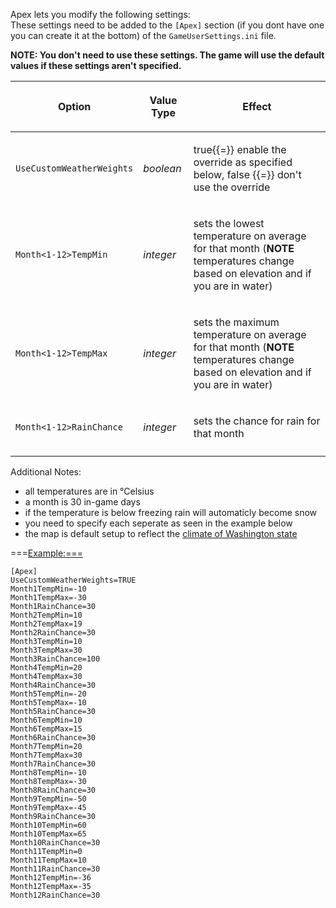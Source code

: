 {{modNote|Apex}}
Apex lets you modify the following settings:<br/>
These settings need to be added to the <code>[Apex]</code> section (if you dont have one you can create it at the bottom) of the <code>GameUserSettings.ini</code> file.

'''NOTE: You don't need to use these settings. The game will use the default values if these settings aren't specified.'''

{| class="wikitable sortable"
|-
! Option !! Value Type !! Effect
|-
| <code>UseCustomWeatherWeights</code> || ''boolean'' || true{{=}} enable the override as specified below, false {{=}} don't use the override
|-
| <code>Month<1-12>TempMin</code> || ''integer'' || sets the lowest temperature on average for that month ('''NOTE''' temperatures change based on elevation and if you are in water)
|-
| <code>Month<1-12>TempMax</code> || ''integer'' || sets the maximum temperature on average for that month ('''NOTE''' temperatures change based on elevation and if you are in water)
|-
| <code>Month<1-12>RainChance</code> || ''integer'' || sets the chance for rain for that month
|-
|}
Additional Notes: 
* all temperatures are in °Celsius 
* a month is 30 in-game days
* if the temperature is below freezing rain will automaticly become snow
* you need to specify each seperate as seen in the example below
* the map is default setup to reflect the [https://www.usclimatedata.com/climate/washington/united-states/3217 climate of Washington state]

===Example:===

 [Apex]
 UseCustomWeatherWeights=TRUE
 Month1TempMin=-10
 Month1TempMax=-30
 Month1RainChance=30
 Month2TempMin=10
 Month2TempMax=19
 Month2RainChance=30
 Month3TempMin=10
 Month3TempMax=30
 Month3RainChance=100
 Month4TempMin=20
 Month4TempMax=30
 Month4RainChance=30
 Month5TempMin=-20
 Month5TempMax=-10
 Month5RainChance=30
 Month6TempMin=10
 Month6TempMax=15
 Month6RainChance=30
 Month7TempMin=20
 Month7TempMax=30
 Month7RainChance=30
 Month8TempMin=-10
 Month8TempMax=-30
 Month8RainChance=30
 Month9TempMin=-50
 Month9TempMax=-45
 Month9RainChance=30
 Month10TempMin=60
 Month10TempMax=65
 Month10RainChance=30
 Month11TempMin=0
 Month11TempMax=10
 Month11RainChance=30
 Month12TempMin=-36
 Month12TempMax=-35
 Month12RainChance=30

{{Nav Apex}}
